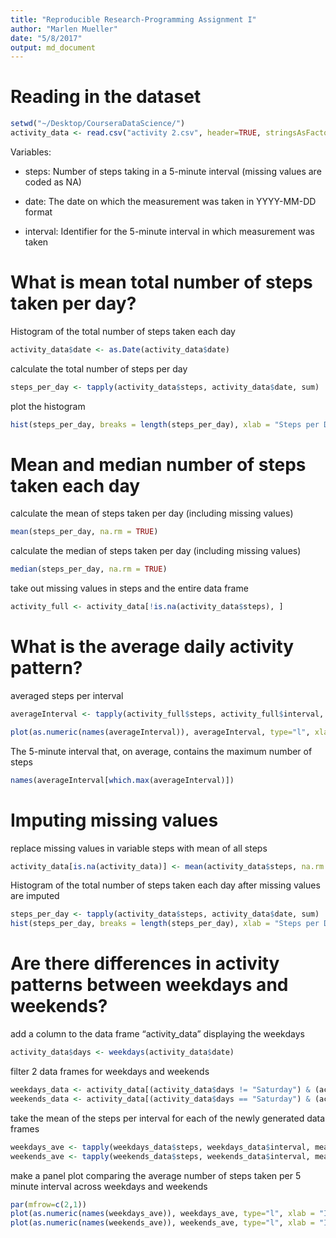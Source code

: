 ```yaml
---
title: "Reproducible Research-Programming Assignment I"
author: "Marlen Mueller"
date: "5/8/2017"
output: md_document
---
```


# Reading in the dataset
```r
setwd("~/Desktop/CourseraDataScience/")
activity_data <- read.csv("activity 2.csv", header=TRUE, stringsAsFactors = FALSE)
```
Variables:   

 * steps: Number of steps taking in a 5-minute interval (missing values are coded as NA)
 
 * date: The date on which the measurement was taken in YYYY-MM-DD format
 
 * interval: Identifier for the 5-minute interval in which measurement was taken

# What is mean total number of steps taken per day?
Histogram of the total number of steps taken each day
```r
activity_data$date <- as.Date(activity_data$date)
```
calculate the total number of steps per day
```r
steps_per_day <- tapply(activity_data$steps, activity_data$date, sum)
```
plot the histogram
```r
hist(steps_per_day, breaks = length(steps_per_day), xlab = "Steps per Day", main = "Histogram of the total number of steps taken each day")
```

# Mean and median number of steps taken each day
calculate the mean of steps taken per day (including missing values)
```r
mean(steps_per_day, na.rm = TRUE)
```
calculate the median of steps taken per day (including missing values)
```r
median(steps_per_day, na.rm = TRUE)
```
take out missing values in steps and the entire data frame
```r
activity_full <- activity_data[!is.na(activity_data$steps), ]
```

# What is the average daily activity pattern?
averaged steps per interval
```r
averageInterval <- tapply(activity_full$steps, activity_full$interval, mean)
```
```r
plot(as.numeric(names(averageInterval)), averageInterval, type="l", xlab = "Intervals", ylab = "Average Steps")
```
The 5-minute interval that, on average, contains the maximum number of steps
```r
names(averageInterval[which.max(averageInterval)])
```
# Imputing missing values
replace missing values in variable steps with mean of all steps
```r
activity_data[is.na(activity_data)] <- mean(activity_data$steps, na.rm = TRUE)
```
Histogram of the total number of steps taken each day after missing values are imputed
```r
steps_per_day <- tapply(activity_data$steps, activity_data$date, sum)
hist(steps_per_day, breaks = length(steps_per_day), xlab = "Steps per Day", main = "Histogram of the total number of steps taken each day", sub = "with missing values imputed")
```
# Are there differences in activity patterns between weekdays and weekends?
add a column to the data frame "activity_data" displaying the weekdays
```r
activity_data$days <- weekdays(activity_data$date)
```
filter 2 data frames for weekdays and weekends
```r
weekdays_data <- activity_data[(activity_data$days != "Saturday") & (activity_data$days != "Sunday"), ]
weekends_data <- activity_data[(activity_data$days == "Saturday") & (activity_data$days == "Saturday"), ]
```
take the mean of the steps per interval for each of the newly generated data frames
```r
weekdays_ave <- tapply(weekdays_data$steps, weekdays_data$interval, mean)
weekends_ave <- tapply(weekends_data$steps, weekends_data$interval, mean)
```
make a panel plot comparing the average number of steps taken per 5 minute interval across weekdays and weekends
```r
par(mfrow=c(2,1))
plot(as.numeric(names(weekdays_ave)), weekdays_ave, type="l", xlab = "Intervals", ylab = "Average Steps", main = "Average Steps on Weekdays")
plot(as.numeric(names(weekends_ave)), weekends_ave, type="l", xlab = "Intervals", ylab = "Average Steps", main = "Average Steps on Weekends")
```
